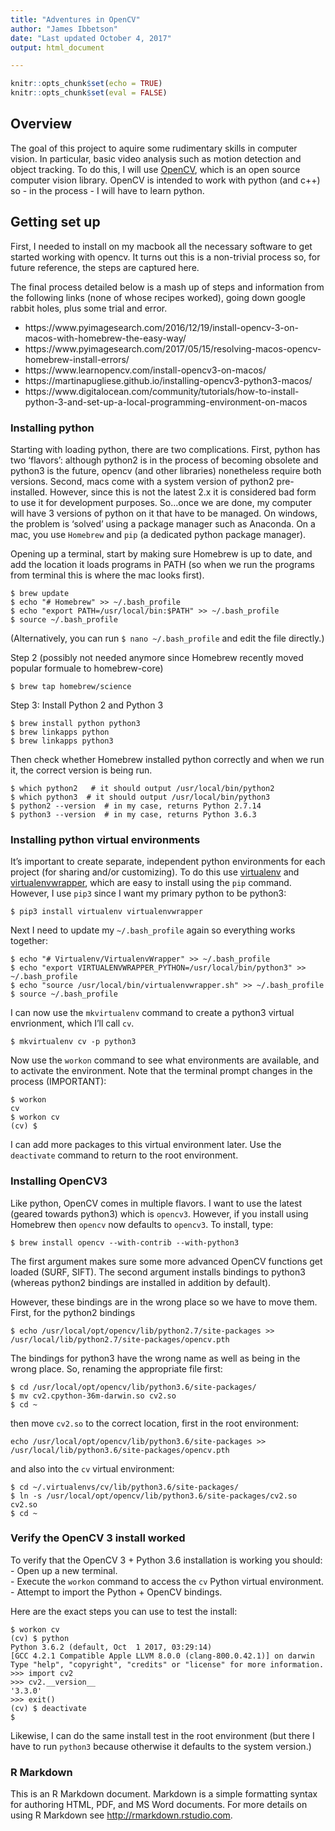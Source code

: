 ```yaml
---
title: "Adventures in OpenCV"
author: "James Ibbetson"
date: "Last updated October 4, 2017"
output: html_document

---
```


```r
knitr::opts_chunk$set(echo = TRUE)
knitr::opts_chunk$set(eval = FALSE)
```

## Overview
The goal of this project to aquire some rudimentary skills in computer vision. In particular, basic video analysis such as motion detection and object tracking. To do this, I will use [OpenCV](http://opencv.org/), which is an open source computer vision library. OpenCV is intended to work with python (and c++) so - in the process - I will have to learn python.


## Getting set up
First, I needed to install on my macbook all the necessary software to get started working with opencv. It turns out this is a non-trivial process so, for future reference, the steps are captured here.  

The final process detailed below is a mash up of steps and information from the following links (none of whose recipes worked), going down google rabbit holes, plus some trial and error.  

- https://www.pyimagesearch.com/2016/12/19/install-opencv-3-on-macos-with-homebrew-the-easy-way/
- https://www.pyimagesearch.com/2017/05/15/resolving-macos-opencv-homebrew-install-errors/
- https://www.learnopencv.com/install-opencv3-on-macos/
- https://martinapugliese.github.io/installing-opencv3-python3-macos/
- https://www.digitalocean.com/community/tutorials/how-to-install-python-3-and-set-up-a-local-programming-environment-on-macos


### Installing python
Starting with loading python, there are two complications. First, python has two 'flavors': although python2 is in the process of becoming obsolete and python3 is the future, opencv (and other libraries) nonetheless require both versions. Second, macs come with a system version of python2 pre-installed. However, since this is not the latest 2.x it is considered bad form to use it for development purposes. So...once we are done, my computer will have 3 versions of python on it that have to be managed. On windows, the problem is 'solved' using a package manager such as Anaconda. On a mac, you use `Homebrew` and `pip` (a dedicated python package manager).

Opening up a terminal, start by making sure Homebrew is up to date, and add the location it loads programs in PATH (so when we run the programs from terminal this is where the mac looks first).
```
$ brew update
$ echo "# Homebrew" >> ~/.bash_profile
$ echo "export PATH=/usr/local/bin:$PATH" >> ~/.bash_profile
$ source ~/.bash_profile
```
(Alternatively, you can run `$ nano ~/.bash_profile` and edit the file directly.)  

Step 2 (possibly not needed anymore since Homebrew recently moved popular formuale to homebrew-core)
```
$ brew tap homebrew/science
```

Step 3: Install Python 2 and Python 3
```
$ brew install python python3
$ brew linkapps python
$ brew linkapps python3
```  

Then check whether Homebrew installed python correctly and when we run it, the correct version is being run.
```
$ which python2   # it should output /usr/local/bin/python2
$ which python3  # it should output /usr/local/bin/python3
$ python2 --version  # in my case, returns Python 2.7.14
$ python3 --version  # in my case, returns Python 3.6.3
```

### Installing python virtual environments
It's important to create separate, independent python environments for each project (for sharing and/or customizing). To do this use [virtualenv](https://virtualenv.pypa.io/en/latest/) and [virtualenvwrapper](https://virtualenvwrapper.readthedocs.io/en/latest/), which are easy to install using the `pip` command. However, I use `pip3` since I want my primary python to be python3:
```
$ pip3 install virtualenv virtualenvwrapper
```
Next I need to update my `~/.bash_profile` again so everything works together:
```
$ echo "# Virtualenv/VirtualenvWrapper" >> ~/.bash_profile
$ echo "export VIRTUALENVWRAPPER_PYTHON=/usr/local/bin/python3" >> ~/.bash_profile
$ echo "source /usr/local/bin/virtualenvwrapper.sh" >> ~/.bash_profile
$ source ~/.bash_profile
```

I can now use the `mkvirtualenv` command to create a python3 virtual envrionment, which I'll call `cv`.
```
$ mkvirtualenv cv -p python3
```
Now use the `workon` command to see what environments are available, and to activate the environment. Note that the terminal prompt changes in the process (IMPORTANT):
```
$ workon
cv
$ workon cv
(cv) $
```
I can add more packages to this virtual environment later. Use the `deactivate` command to return to the root environment.

### Installing OpenCV3
Like python, OpenCV comes in multiple flavors. I want to use the latest (geared towards python3) which is `opencv3`. However, if you install using Homebrew then `opencv` now defaults to `opencv3`. To install, type:
```
$ brew install opencv --with-contrib --with-python3
```
The first argument makes sure some more advanced OpenCV functions get loaded (SURF, SIFT). The second argument installs bindings to python3 (whereas python2 bindings are installed in addition by default).

However, these bindings are in the wrong place so we have to move them. First, for the python2 bindings
```
$ echo /usr/local/opt/opencv/lib/python2.7/site-packages >> /usr/local/lib/python2.7/site-packages/opencv.pth
```
The bindings for python3 have the wrong name as well as being in the wrong place. So, renaming the appropriate file first:
```
$ cd /usr/local/opt/opencv/lib/python3.6/site-packages/
$ mv cv2.cpython-36m-darwin.so cv2.so
$ cd ~
```
then move `cv2.so` to the correct location, first in the root environment:
```
echo /usr/local/opt/opencv/lib/python3.6/site-packages >> /usr/local/lib/python3.6/site-packages/opencv.pth
```

and also into the `cv` virtual environment:
```
$ cd ~/.virtualenvs/cv/lib/python3.6/site-packages/
$ ln -s /usr/local/opt/opencv/lib/python3.6/site-packages/cv2.so cv2.so
$ cd ~
```

### Verify the OpenCV 3 install worked
To verify that the OpenCV 3 + Python 3.6 installation is working you should:  
- Open up a new terminal.  
- Execute the `workon` command to access the `cv` Python virtual environment.  
- Attempt to import the Python + OpenCV bindings.  

Here are the exact steps you can use to test the install:
```
$ workon cv
(cv) $ python
Python 3.6.2 (default, Oct  1 2017, 03:29:14) 
[GCC 4.2.1 Compatible Apple LLVM 8.0.0 (clang-800.0.42.1)] on darwin
Type "help", "copyright", "credits" or "license" for more information.
>>> import cv2
>>> cv2.__version__
'3.3.0'
>>> exit()
(cv) $ deactivate
$
```
Likewise, I can do the same install test in the root environment (but there I have to run `python3` because otherwise it defaults to the system version.)


### R Markdown
This is an R Markdown document. Markdown is a simple formatting syntax for authoring HTML, PDF, and MS Word documents. For more details on using R Markdown see <http://rmarkdown.rstudio.com>.
